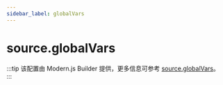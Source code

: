 ```yaml
---
sidebar_label: globalVars
---
```


# source.globalVars

:::tip
该配置由 Modern.js Builder 提供，更多信息可参考 [source.globalVars](https://modernjs.dev/builder/api/config-source.html#source-globalvars)。
:::


<Main />

